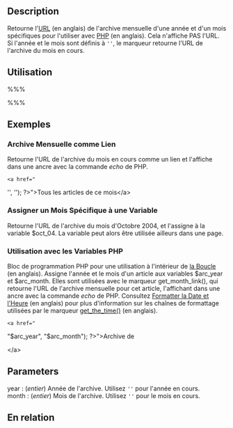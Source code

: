 {{French Header}}
== Description ==

Retourne l'[[Glossary#URI and URL|URL]] (en anglais) de l'archive mensuelle d'une année et d'un mois spécifiques pour l'utiliser avec [[Glossary#PHP|PHP]] (en anglais). Cela n'affiche PAS l'URL. Si l'année et le mois sont définis à <tt>&#39;&#39;</tt>, le marqueur retourne l'URL de l'archive du mois en cours.

== Utilisation ==

%%% <?php get_month_link('year', 'month'); ?> %%%

== Exemples ==

=== Archive Mensuelle comme Lien ===

Retourne l'URL de l'archive du mois en cours comme un lien et l'affiche dans une ancre avec la commande ''echo'' de PHP.

 &lt;a href="<?php echo get_month_link(<nowiki>''</nowiki>, <nowiki>''</nowiki>); ?>"&gt;Tous les articles de ce mois&lt;/a&gt;

=== Assigner un Mois Spécifique à une Variable ===

Retourne l'URL de l'archive du mois d'Octobre 2004, et l'assigne à la variable $oct_04. La variable peut alors être utilisée ailleurs dans une page.

 <?php $oct_04 = get_month_link('2004', '10'); ?>

=== Utilisation avec les Variables PHP ===

Bloc de programmation PHP pour une utilisation à l'intérieur de [[The_Loop|la Boucle]] (en anglais). Assigne l'année et le mois d'un article aux variables $arc_year et $arc_month. Elles sont utilisées avec le marqueur get_month_link(), qui retourne l'URL de l'archive mensuelle pour cet article, l'affichant dans une ancre avec la commande ''echo'' de PHP. Consultez [[Formatting Date and Time|Formatter la Date et l'Heure]] (en anglais) pour plus d'information sur les chaînes de formattage utilisées par le marqueur [[Function_Reference/get_the time|get_the_time()]] (en anglais).

 <?php
 $arc_year = get_the_time('Y');
 $arc_month = get_the_time('m');
 ?>
 &lt;a href="<?php echo get_month_link(<nowiki>"$arc_year"</nowiki>, <nowiki>"$arc_month"</nowiki>); ?>"&gt;Archive de
 <?php the_time('F Y') ?>&lt;/a&gt;

== Parameters ==

; year : (''entier'') Année de l'archive. Utilisez <tt>&#39;&#39;</tt> pour l'année en cours.
; month : (''entier'') Mois de l'archive. Utilisez <tt>&#39;&#39;</tt> pour le mois en cours.

== En relation ==

{{Liens Marqueurs}}